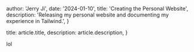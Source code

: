 

  author: 'Jerry Ji',
  date: '2024-01-10',
  title: 'Creating the Personal Website',
  description:
    'Releasing my personal website and documenting my experience in Tailwind.',
}

  title: article.title,
  description: article.description,
}


lol